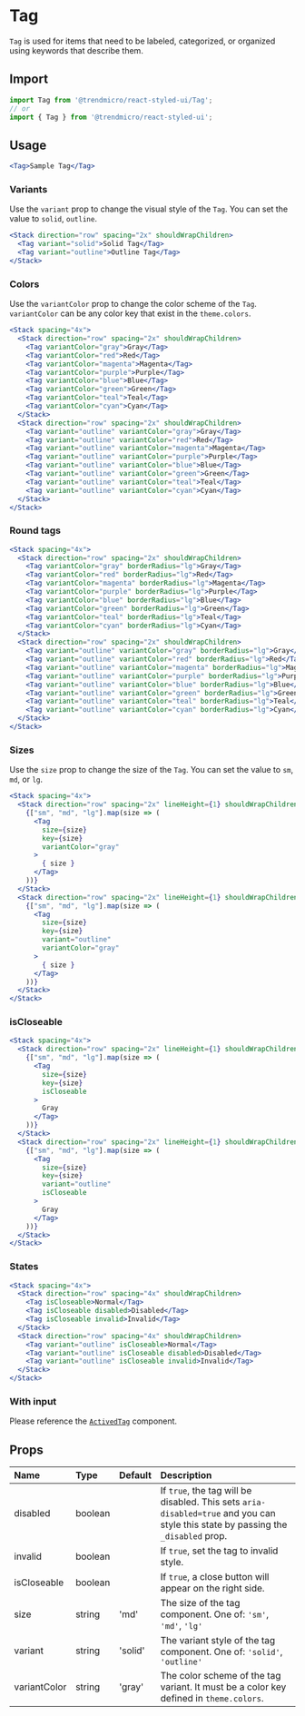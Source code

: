 # Tag

`Tag` is used for items that need to be labeled, categorized, or organized using keywords that describe them.

## Import

```js
import Tag from '@trendmicro/react-styled-ui/Tag';
// or
import { Tag } from '@trendmicro/react-styled-ui';
```

## Usage

```jsx
<Tag>Sample Tag</Tag>
```

### Variants

Use the `variant` prop to change the visual style of the `Tag`. You can set the value to `solid`, `outline`.

```jsx
<Stack direction="row" spacing="2x" shouldWrapChildren>
  <Tag variant="solid">Solid Tag</Tag>
  <Tag variant="outline">Outline Tag</Tag>
</Stack>
```

### Colors

Use the `variantColor` prop to change the color scheme of the `Tag`. `variantColor` can be any color key that exist in the `theme.colors`.

```jsx
<Stack spacing="4x">
  <Stack direction="row" spacing="2x" shouldWrapChildren>
    <Tag variantColor="gray">Gray</Tag>
    <Tag variantColor="red">Red</Tag>
    <Tag variantColor="magenta">Magenta</Tag>
    <Tag variantColor="purple">Purple</Tag>
    <Tag variantColor="blue">Blue</Tag>
    <Tag variantColor="green">Green</Tag>
    <Tag variantColor="teal">Teal</Tag>
    <Tag variantColor="cyan">Cyan</Tag>
  </Stack>
  <Stack direction="row" spacing="2x" shouldWrapChildren>
    <Tag variant="outline" variantColor="gray">Gray</Tag>
    <Tag variant="outline" variantColor="red">Red</Tag>
    <Tag variant="outline" variantColor="magenta">Magenta</Tag>
    <Tag variant="outline" variantColor="purple">Purple</Tag>
    <Tag variant="outline" variantColor="blue">Blue</Tag>
    <Tag variant="outline" variantColor="green">Green</Tag>
    <Tag variant="outline" variantColor="teal">Teal</Tag>
    <Tag variant="outline" variantColor="cyan">Cyan</Tag>
  </Stack>
</Stack>
```

### Round tags

```jsx
<Stack spacing="4x">
  <Stack direction="row" spacing="2x" shouldWrapChildren>
    <Tag variantColor="gray" borderRadius="lg">Gray</Tag>
    <Tag variantColor="red" borderRadius="lg">Red</Tag>
    <Tag variantColor="magenta" borderRadius="lg">Magenta</Tag>
    <Tag variantColor="purple" borderRadius="lg">Purple</Tag>
    <Tag variantColor="blue" borderRadius="lg">Blue</Tag>
    <Tag variantColor="green" borderRadius="lg">Green</Tag>
    <Tag variantColor="teal" borderRadius="lg">Teal</Tag>
    <Tag variantColor="cyan" borderRadius="lg">Cyan</Tag>
  </Stack>
  <Stack direction="row" spacing="2x" shouldWrapChildren>
    <Tag variant="outline" variantColor="gray" borderRadius="lg">Gray</Tag>
    <Tag variant="outline" variantColor="red" borderRadius="lg">Red</Tag>
    <Tag variant="outline" variantColor="magenta" borderRadius="lg">Magenta</Tag>
    <Tag variant="outline" variantColor="purple" borderRadius="lg">Purple</Tag>
    <Tag variant="outline" variantColor="blue" borderRadius="lg">Blue</Tag>
    <Tag variant="outline" variantColor="green" borderRadius="lg">Green</Tag>
    <Tag variant="outline" variantColor="teal" borderRadius="lg">Teal</Tag>
    <Tag variant="outline" variantColor="cyan" borderRadius="lg">Cyan</Tag>
  </Stack>
</Stack>
```

### Sizes

Use the `size` prop to change the size of the `Tag`. You can set the value to `sm`, `md`, or `lg`.

```jsx
<Stack spacing="4x">
  <Stack direction="row" spacing="2x" lineHeight={1} shouldWrapChildren>
    {["sm", "md", "lg"].map(size => (
      <Tag
        size={size}
        key={size}
        variantColor="gray"
      >
        { size }
      </Tag>
    ))}
  </Stack>
  <Stack direction="row" spacing="2x" lineHeight={1} shouldWrapChildren>
    {["sm", "md", "lg"].map(size => (
      <Tag
        size={size}
        key={size}
        variant="outline"
        variantColor="gray"
      >
        { size }
      </Tag>
    ))}
  </Stack>
</Stack>
```

### isCloseable

```jsx
<Stack spacing="4x">
  <Stack direction="row" spacing="2x" lineHeight={1} shouldWrapChildren>
    {["sm", "md", "lg"].map(size => (
      <Tag
        size={size}
        key={size}
        isCloseable
      >
        Gray
      </Tag>
    ))}
  </Stack>
  <Stack direction="row" spacing="2x" lineHeight={1} shouldWrapChildren>
    {["sm", "md", "lg"].map(size => (
      <Tag
        size={size}
        key={size}
        variant="outline"
        isCloseable
      >
        Gray
      </Tag>
    ))}
  </Stack>
</Stack>
```

### States

```jsx
<Stack spacing="4x">
  <Stack direction="row" spacing="4x" shouldWrapChildren>
    <Tag isCloseable>Normal</Tag>
    <Tag isCloseable disabled>Disabled</Tag>
    <Tag isCloseable invalid>Invalid</Tag>
  </Stack>
  <Stack direction="row" spacing="4x" shouldWrapChildren>
    <Tag variant="outline" isCloseable>Normal</Tag>
    <Tag variant="outline" isCloseable disabled>Disabled</Tag>
    <Tag variant="outline" isCloseable invalid>Invalid</Tag>
  </Stack>
</Stack>
```

### With input

Please reference the [`ActivedTag`](./activedtag) component.

## Props

| Name | Type | Default | Description |
| :--- | :--- | :------ | :---------- |
| disabled | boolean | | If `true`, the tag will be disabled. This sets `aria-disabled=true` and you can style this state by passing the `_disabled` prop. |
| invalid | boolean | | If `true`, set the tag to invalid style. |
| isCloseable | boolean | | If `true`, a close button will appear on the right side. |
| size | string | 'md' | The size of the tag component. One of: `'sm'`, `'md'`, `'lg'` |
| variant | string | 'solid' | The variant style of the tag component. One of: `'solid'`, `'outline'` |
| variantColor | string | 'gray' | The color scheme of the tag variant. It must be a color key defined in `theme.colors`. |
